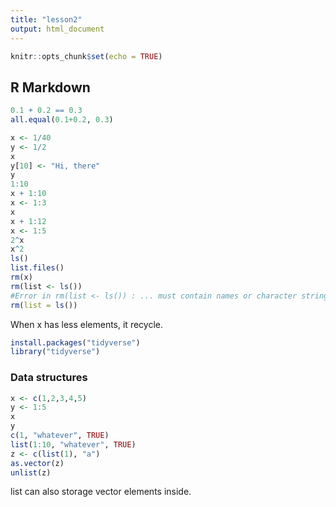 ```yaml
---
title: "lesson2"
output: html_document
---
```


```r
knitr::opts_chunk$set(echo = TRUE)
```

## R Markdown

```r
0.1 + 0.2 == 0.3
all.equal(0.1+0.2, 0.3)
```

```r
x <- 1/40
y <- 1/2
x
y[10] <- "Hi, there"
y
1:10
x + 1:10
x <- 1:3
x
x + 1:12
x <- 1:5
2^x
x^2
ls()
list.files()
rm(x)
rm(list <- ls())
#Error in rm(list <- ls()) : ... must contain names or character strings
rm(list = ls())
```

When x has less elements, it recycle.

```r
install.packages("tidyverse")
library("tidyverse")
```

### Data structures

```r
x <- c(1,2,3,4,5)
y <- 1:5
x
y
c(1, "whatever", TRUE)
list(1:10, "whatever", TRUE)
z <- c(list(1), "a")
as.vector(z)
unlist(z)
```

list can also storage vector elements inside.






